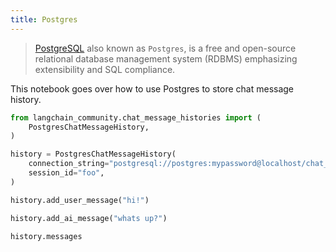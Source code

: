 ```yaml
---
title: Postgres
---
```


>[PostgreSQL](https://en.wikipedia.org/wiki/PostgreSQL) also known as `Postgres`, is a free and open-source relational database management system (RDBMS) emphasizing extensibility and SQL compliance.

This notebook goes over how to use Postgres to store chat message history.


```python
from langchain_community.chat_message_histories import (
    PostgresChatMessageHistory,
)

history = PostgresChatMessageHistory(
    connection_string="postgresql://postgres:mypassword@localhost/chat_history",
    session_id="foo",
)

history.add_user_message("hi!")

history.add_ai_message("whats up?")
```


```python
history.messages
```
